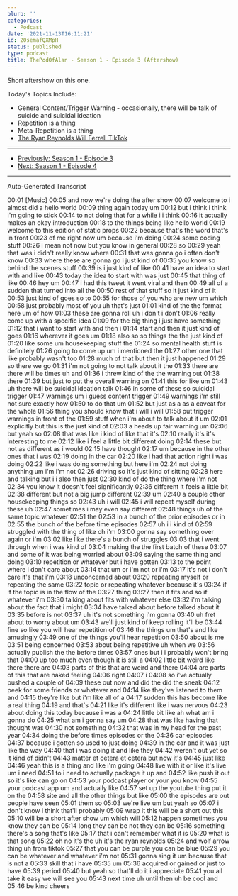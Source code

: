 ```yaml
---
blurb: ''
categories:
  - Podcast
date: '2021-11-13T16:11:21'
id: 20semafQXMpH
status: published
type: podcast
title: ThePodOfAlan - Season 1 - Episode 3 (Aftershow)
---
```


<YouTubeVideo id="HBeunINNL1Y" />

Short aftershow on this one. 

Today's Topics Include:

- General Content/Trigger Warning - occasionally, there will be talk of suicide and suicidal ideation
- Repetition is a thing
- Meta-Repetition is a thing
- [The Ryan Reynolds Will Ferrell TikTok](https://www.tiktok.com/@vancityreynolds/video/7007546558296132869)


---

- [Previously: Season 1 - Episode 3](/posts/20sekPY2uuIb--thepodofalan--season-1--episode-3--show-notes)
- [Next: Season 1 - Episode 4](/posts/20tXfNxVDkMa--thepodofalan--season-1--episode-4--show-notes)


---

Auto-Generated Transcript

00:01
[Music]
00:05
and now we're doing the after show
00:07
welcome to i almost did a hello world
00:09
thing again today um
00:12
but i think i think i'm going to stick
00:14
to not doing that for a while i i think
00:16
it actually makes an okay introduction
00:18
to the things being like hello world
00:19
welcome to this edition of static props
00:22
because that's the word that's in front
00:23
of me right now um because i'm doing
00:24
some coding stuff
00:26
i mean not now but you know in general
00:28
so
00:29
yeah that was i didn't really know where
00:31
that was gonna go i often don't know
00:33
where these are gonna go i just kind of
00:35
you know so behind the scenes stuff
00:39
is i just kind of like
00:41
have an idea to start with and like
00:43
today the idea to start with was just
00:45
that thing of like
00:46
hey um
00:47
i had this tweet it went viral and then
00:49
all of a sudden that turned into all the
00:50
rest of that stuff so it just kind of it
00:53
just kind of goes so to
00:55
for those of you who are new um which
00:58
just probably most of you uh that's just
01:01
kind of the the format here um of how
01:03
these are gonna roll uh i don't i don't
01:06
really come up with a specific idea
01:09
for the big thing i just have something
01:12
that i want to start with and then i
01:14
start and then it just kind of goes
01:16
wherever it goes um
01:18
also so so things the the just kind of
01:20
like some um housekeeping stuff the
01:24
so mental health stuff is definitely
01:26
going to come up um i mentioned the
01:27
other one that like probably wasn't too
01:28
much of that but then it just happened
01:29
so there we go
01:31
i'm not going to not talk about it the
01:33
there are there will be times uh and
01:36
i threw kind of the the warning out
01:38
there
01:39
but just to put the overall warning on
01:41
this for like um
01:43
uh there will be suicidal ideation talk
01:46
in some of these so suicidal trigger
01:47
warnings um i guess content trigger
01:49
warnings i'm still not sure exactly how
01:50
to do that um
01:52
but just as a as a caveat for the whole
01:56
thing you should know that i will i will
01:58
put trigger warnings in front of the
01:59
stuff when i'm about to talk about it um
02:01
explicitly but this is the just kind of
02:03
a heads up fair warning um
02:06
but yeah so
02:08
that was like i kind of like that it's
02:10
really it's it's interesting to me
02:12
like i feel a little bit different doing
02:14
these but not as different as i would
02:15
have thought
02:17
um because in the other ones that i was
02:19
doing in the car
02:20
like i had that action right i was doing
02:22
like i was doing something but here i'm
02:24
not doing anything um i'm i'm not
02:26
driving so it's just kind of sitting
02:28
here and talking but i i also then just
02:30
kind of do the thing where i'm not
02:34
you know it doesn't feel significantly
02:36
different it feels a little bit
02:38
different but not a big jump different
02:39
um
02:40
a couple other housekeeping things so
02:43
uh i will
02:45
i will repeat myself during these uh
02:47
sometimes i may even say different
02:48
things uh of the same topic whatever
02:51
the
02:53
in a bunch of the prior episodes or in
02:55
the bunch of the before time episodes
02:57
uh i i kind of
02:59
struggled with the thing of like oh i'm
03:00
gonna say something over again or i'm
03:02
like like there's a bunch of struggles
03:03
that i went through when i was kind of
03:04
making the the first batch of these
03:07
and some of it was being worried about
03:09
saying the same thing and doing
03:10
repetition or whatever but i have gotten
03:13
to the point where i don't care about
03:14
that um or i'm not or i'm
03:17
it's not i don't care it's that i'm
03:18
unconcerned about
03:20
repeating myself or repeating the same
03:22
topic or repeating whatever because it's
03:24
if if the topic is in the flow of the
03:27
thing
03:27
then it fits and so if whatever i'm
03:30
talking about fits with whatever else
03:32
i'm talking about the fact that i might
03:34
have talked about before talked about it
03:35
before is not
03:37
uh it's not something i'm gonna
03:40
uh fret about to worry about um
03:43
we'll just kind of keep rolling it'll be
03:44
fine so like you will hear repetition of
03:46
the things um that's and like amusingly
03:49
one of the things you'll hear repetition
03:50
about is me
03:51
being concerned
03:53
about being repetitive uh when we
03:56
actually publish the the before times
03:57
ones but i i probably won't bring that
04:00
up too much even though it is still a
04:02
little bit weird like there there are
04:03
parts of this that are weird and there
04:04
are parts of this that are naked feeling
04:06
right
04:07
i
04:08
so i've actually pushed a couple of
04:09
these out now and did the did the sneak
04:12
peek for some friends or whatever and
04:14
like they've listened to them and
04:15
they're like but i'm like all of a
04:17
sudden this has become like a real thing
04:19
and that's
04:21
like it's different like i was nervous
04:23
about doing this today because i was a
04:24
little bit like ah what am i gonna do
04:25
what am i gonna say um
04:28
that was like having that thought was
04:30
not something
04:32
that was in my head for the past year
04:34
doing the before times episodes or the
04:36
car episodes
04:37
because i gotten so used to just doing
04:39
in the car and it was just like the way
04:40
that i was doing it and like they
04:42
weren't out yet so it kind of didn't
04:43
matter et cetera et cetera but now it's
04:45
just like
04:46
yeah this is a thing and like i'm going
04:48
live with it or like it's live um i need
04:51
to i need to actually package it up and
04:52
like push it out so it's like can go on
04:53
your podcast player or your you know
04:55
your podcast app um and actually like
04:57
set up the youtube thing put it on the
04:58
site and all the other things but like
05:00
the episodes are out people have seen
05:01
them so
05:03
we're live um but yeah so
05:07
i don't know i think that'll probably
05:09
wrap it this will be a short out this
05:10
will be a short after show um which will
05:12
happen sometimes you know they can be
05:14
long they can be not they can be
05:16
something there's a song that's like
05:17
that i can't remember what it is
05:20
what is that song
05:22
oh no it's the uh it's the ryan reynolds
05:24
and wolf arrow thing uh from tiktok
05:27
that you can be purple you can be blue
05:29
you can be whatever and whatever i'm not
05:31
gonna sing it um because that is not a
05:33
skill that i have
05:35
um
05:36
acquired or gained or just to have
05:39
period
05:40
but yeah so that'll do it i appreciate
05:41
you all take it easy we will see you
05:43
next time uh until then uh be cool and
05:46
be kind cheers


